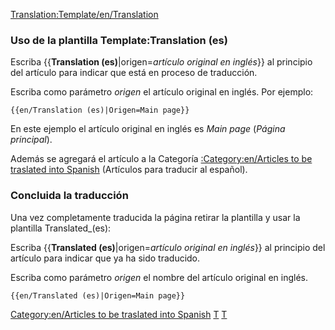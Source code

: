 <noinclude>[[Translation:Template/en/Translation]]</noinclude>{{en/Ambox| type  = style
| image = en/Translation.png
| text  = <strong>Este artículo se está traduciendo del original en inglés: <includeonly>[{{SERVER}}{{localurl:{{NAMESPACE}}:{{{origen}}}|action=view}} {{{origen}}}]</includeonly>.</strong><br/>
<p style="font-size: 90%">Puedes colaborar ayudando a su [{{SERVER}}{{localurl:{{NAMESPACE}}:{{PAGENAME}}|action=edit}} mejora en la redacción]. Usa el [[en/Wiki/Manual of Style|Manual de Estilo]] para una correcta edición.<br/>
Recuerda quitar esta plantilla una vez que el artículo haya sido correctamente traducido.</p>
}}
<includeonly>[[Category:en/Articles to be traslated into Spanish]]</includeonly>

<noinclude>
===Uso de la plantilla Template:Translation (es)===
Escriba <nowiki>{{</nowiki>'''Translation (es)'''|origen=''artículo original en inglés''<nowiki>}}</nowiki> al principio del artículo para indicar que está en proceso de traducción.
<p>Escriba como parámetro ''origen'' el artículo original en inglés. Por ejemplo:</p>
<pre>{{en/Translation (es)|Origen=Main page}}</pre>
En este ejemplo el artículo original en inglés es ''Main page'' (''Página principal'').
<p>Además se agregará el artículo a la Categoría [[:Category:en/Articles to be traslated into Spanish]] (Artículos para traducir al español).</p>

===Concluida la traducción===
Una vez completamente traducida la página retirar la plantilla y usar la plantilla Translated_(es):

Escriba <nowiki>{{</nowiki>'''Translated (es)'''|origen=''artículo original en inglés''<nowiki>}}</nowiki> al principio del artículo para indicar que ya ha sido traducido.
<p>Escriba como parámetro ''origen'' el nombre del artículo original en inglés.</p>
<pre>{{en/Translated (es)|Origen=Main page}}</pre>
[[Category:en/Templates|T]][[Category:en/Message boxes|T]]</noinclude>